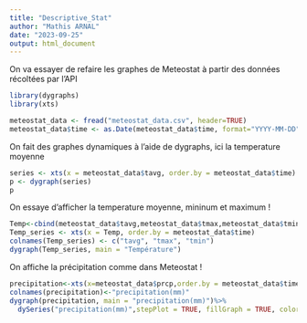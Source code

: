 ```yaml
---
title: "Descriptive_Stat"
author: "Mathis ARNAL"
date: "2023-09-25"
output: html_document
---
```


On va essayer de refaire les graphes de Meteostat à partir des données récoltées par l'API

```r
library(dygraphs)
library(xts)
```


```r
meteostat_data <- fread("meteostat_data.csv", header=TRUE)
meteostat_data$time <- as.Date(meteostat_data$time, format="YYYY-MM-DD")
```

On fait des graphes dynamiques à l'aide de dygraphs, ici la temperature moyenne
```r
series <- xts(x = meteostat_data$tavg, order.by = meteostat_data$time)
p <- dygraph(series)
p
```

On essaye d'afficher la temperature moyenne, mininum et maximum ! 
```r
Temp<-cbind(meteostat_data$tavg,meteostat_data$tmax,meteostat_data$tmin)
Temp_series <- xts(x = Temp, order.by = meteostat_data$time)
colnames(Temp_series) <- c("tavg", "tmax", "tmin")
dygraph(Temp_series, main = "Température")
```


On affiche la précipitation comme dans Meteostat !
```r
precipitation<-xts(x=meteostat_data$prcp,order.by = meteostat_data$time)
colnames(precipitation)<-"precipitation(mm)"
dygraph(precipitation, main = "precipitation(mm)")%>%
  dySeries("precipitation(mm)",stepPlot = TRUE, fillGraph = TRUE, color = "blue")
```


